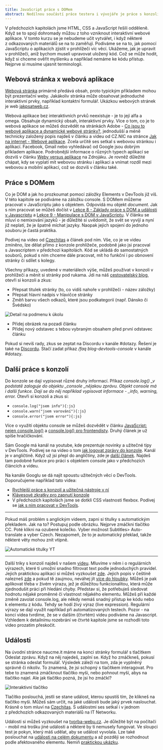 ```yaml
---
title: JavaScript práce s DOMem
abstract: Nedílnou součástí práce testera i vývojáře je práce s konzolí. Tu si lze velmi ulehčit JavaScriptem. Podíváme se na něj zblízka, zejména na práci s DOMem.
---
```


V předchozích kapitolách jsme HTML, CSS a JavaScript řešili odděleně. Když se to spojí dohromady můžou z toho vzniknout interaktivní webové aplikace. V tomto kurzu se je nebudeme učit vytvářet, i když některé z odkazovaných materiálů se na to zaměřují. Podíváme se na to, jak pomocí JavaScriptu o aplikacích zjistit v prohlížeči víc věcí. Ukážeme, jak je upravit v prohlížeči, aniž bychom museli upravovat uložený kód. Což se může hodit, když si chceme ověřit myšlenku a například nemáme ke kódu přístup. Nejprve si musíme ujasnit terminologii.

## Webová stránka x webová aplikace

[Webová stránka](https://cs.wikipedia.org/wiki/Webov%C3%A1_str%C3%A1nka) primárně předává obsah, proto typickým příkladem mohou být prezentační weby. Jakákoliv stránka může obsahovat jednoduché interaktivní prvky, například kontaktní formulář. Ukázkou webových stránek je web [jakpsatweb.cz](https://www.jakpsatweb.cz/).

Webová aplikace bez interaktivních prvků neexistuje - je to její alfa a omega. Obsahuje dynamický obsah, interaktivní prvky. Více o tom, co je to webová aplikace se můžeš dozvědět na stránkách Adobe - [Co jsou to webové aplikace a dynamické webové stránky?](https://helpx.adobe.com/cz/dreamweaver/using/web-applications.html), jednodušší a méně technicky založený popis najdeš v článku a videu od CZ.NIC na stránce [Jak na internet - Webové aplikace](https://www.jaknainternet.cz/page/1262/webove-aplikace/). Zcela určitě ses setkal s webovou stránkou i aplikací. Facebook, Gmail nebo vyhledávač od Google jsou dobrým příkladem aplikace. Podrobnější informace o různých typech aplikací se dozvíš v článku [Weby versus aplikace](https://zdrojak.cz/clanky/weby-versus-aplikace/) na Zdrojáku. Je rovněž důležité chápat, kdy se vyplatí mít webovou stránku i aplikaci a vnímat rozdíl mezi webovou a mobilní aplikací, což se dozvíš v článku také.

## Práce s DOMem

Co je DOM a jak ho prozkoumat pomocí záložky Elements v DevTools již víš. V této kapitole se podíváme na záložku console. S DOMem můžeme pracovat v JavaScriptu jako s objektem. Odpovídá mu objekt _document_. Jak s ním pracovat se můžeš dočíst v [Lekce 8 - Základy práce s DOM a události v Javascriptu](https://www.itnetwork.cz/javascript/zaklady/javascript-tutorial-dom-a-udalosti) a [Lekce 9 - Manipulace s DOM v JavaScriptu](https://www.itnetwork.cz/javascript/zaklady/javascript-tutorial-manipulace-s-dom). V článku se mluví o nemixování jazyků - je důležité si uvědomit, že svět se vyvíjí a nyní již neplatí, že je špatně míchat jazyky. Naopak jejich spojení do jednoho souboru je častá praktika.

Podívej na video od [Czechitas](https://www.czechitas.cz/lekce-online-kurzu/javascript-lekce-2) a článek pod ním. Vše, co je ve videu zmíněno, lze dělat přímo z konzole prohlížeče, podobně jako jsi pracoval s Javascriptem v předchozí kapitolách. Kód se ukládá do samostatných souborů, pokud s ním chceme dále pracovat, mít ho funkční i po obnovení stránky či sdílet s kolegy.

Všechny příkazy, uvedené v materiálech výše, můžeš používat v konzoli v prohlížeči a měnit si stránky pod rukama. Jdi na náš [cestovatelský blog](https://nauc-me-it.github.io/ukazkovy-blog/index.html), otevři si konzoli a zkus:

-   Přepsat titulek stránky (to, co vidíš nahoře v prohlížeči - název záložky)
-   Přepsat hlavní nadpis v hlavičce stránky
-   Změň barvu všech odkazů, které jsou podkategorií (např. Dánsko či Švédsko)

![Detail na podmenu k úkolu](/images/chapter/qa-5-1.png "Obrázek z blogu, kde je zvýrazněno, jakou část chceme abys změnil.")

-   Přidej obrázek na pozadí článku
-   Přidej nový odstavec s tebou vybraným obsahem před první odstavec článku

Pokud si nevíš rady, zkus se zeptat na Discordu v kanále #dotazy. Řešení je také na [Discordu](https://discord.gg/QbYswwYUPU). Stačí zadat příkaz _/faq blog-devtools-console_ v kanále #dotazy.

## Další práce s konzolí

Do konzole se dají vypisovat různé druhy informací. Příkaz _console.log() \_v podstatě zaloguje do objektu \_console \_nějakou zprávu. Objekt console má i další funkce. Dají se do něj například vypisovat informace - \_info, warning, error._ Otevři si konzoli a zkus si:

-   `console.log("jsem info"){:js}`
-   `console.warn("jsem varování"){:js}`
-   `console.error("jsem error"){:js}`

Více o využití objektu console se můžeš dozvědět v článku [JavaScript: nejen console.log()](https://pepa.holla.cz/2018/11/13/javascript-nejen-console-log/) a [console.log() pro frontendisty](https://pepa.holla.cz/2018/11/19/console-log-pro-frontendisty/). Druhý článek je už spíše hračičkování.

Sám Google má kanál na youtube, kde prezentuje novinky a užitečné tipy v DevTools. Podívej se na video o tom [jak logovat zprávy do konzole](https://www.youtube.com/watch?v=76U0gtuV9AY). Kanál je v angličtině. Když už jsi přepl do angličtiny, zde je [další článek](https://medium.com/nmc-techblog/advanced-console-log-tips-tricks-fa3762930bca). Najdeš tam podobné funkce pro práci s objektem console jako v předchozích článcích a videu.

Na kanále Googlu se dá najít spoustu užitečných věcí o DevTools. Doporučujeme například tato videa:

-   [Rychlejší práce s konzolí a užitečná nástroje v ní](https://www.youtube.com/watch?v=hdRDTj6ObiE)
-   [Klávesové zkratky pro zapnutí konzole](https://www.youtube.com/watch?v=xHusjrb_34A)
-   V předchozích kapitolách jsme se dotkli CSS vlastnosti flexbox. Podívej se [jak s ním pracovat v DevTools](https://www.youtube.com/watch?v=J5n2aS37rpE).

---

Pokud máš problém s anglickým videem, zapni si titulky s automatickým překladem. Jak na to? Postupuj podle obrázku. Nejprve zmáčkni tlačítko CC. Poté klikni na ozubené kolečko. Vyber možnost Subtitles> Auto-translate a vyber Czech. Nezapomeň, že to je automatický překlad, takže některé věty mohou znít vtipně.

![Automatické titulky YT](/images/chapter/qa-5-2.png "Jak nastavit automatické titulky na YouTube.")

---

Další triky s konzolí najdeš v našem [videu](https://youtu.be/knAylCNZt2A). Mluvíme v něm i o regulárních výrazech, které ti umožní snadno filtrovat text podle jednoduchých pravidel. Jejich praktickou aplikaci si můžeš vyzkoušet [zde](https://regex101.com/r/t6g4aj/1). Jejich popis v češtině nalezneš [zde](https://miroslavpecka.cz/blog/regularni-vyrazy-zaklady/) a pokud tě zaujmou, neváhej jít [více do hloubky](https://www.regularnivyrazy.info/serial-javascript-regexp.html). Můžeš je pak aplikovat třeba v živém výrazu, jež je důležitou funkcionalitou, která může zjednodušit práci při hledání chyby. Představ si, že potřebuješ sledovat hodnotu nějaké proměnné či vlastnost nějakého elementu. Můžeš při každé změně zavolat console.log, ale někdy nemáš snadný přístup ke kódu nebo k elementu z kódu. Tehdy se hodí živý výraz (live expression). Regulární výrazy se dají využít například při automatizovaných testech. Pozor - na konci videa tvrdíme, že se v dalším (čtvrtém) videu podíváme na Javascript. Vzhledem k detailnímu rozebrání ve čtvrté kapitole jsme se rozhodli toto video prozatím přeskočit.

## Události

Na úvodní stránce naucme.it máme na konci stránky formulář s tlačítkem Odeslat zprávu. Když na něj najedeš, zaplní se. Když ho zmáčkneš, pokusí se stránka odeslat formulář. Výsledek záleží na tom, zda je vyplněný správně či nikoliv. To znamená, že jsi schopný s tlačítkem interagovat. Pro tebe to znamená zmáčknout tlačítko myši, nebo pohnout myší, abys na tlačítko najel. Ale jak tlačítko pozná, že jsi ho zmáčkl?

![Interaktivní tlačítko](/images/chapter/qa-5-3.png "Tlačítko z našeho webu, které má efekt po najetí.")

Tlačítko poslouchá, jestli se stane událost, kterou spustíš tím, že klikneš na tlačítko myši. Můžeš sám určit, na jaké události bude jaký prvek naslouchat. Krásně o tom mluví na [Czechitas](https://www.czechitas.cz/lekce-online-kurzu/javascript-lekce-3). S událostmi ses setkal i v jednom z předchozích odkazovaných materiálů na IT Networku.

Události si můžeš vyzkoušet na [tvorba-webu.cz](https://www.tvorba-webu.cz/javascript/udalosti.php). Je důležité být na počítači - mobil má trošku jiné události a některé by ti nemusely fungovat. Ve sloupci test je pokyn, který máš udělat, aby se událost vyvolala. Lze také poslouchat na [události na celém dokumentu](https://jecas.cz/event-target) a až později se rozhodnout podle afektovaného elementu. Nemiň [praktickou ukázku](http://kod.djpw.cz/jvjb).

